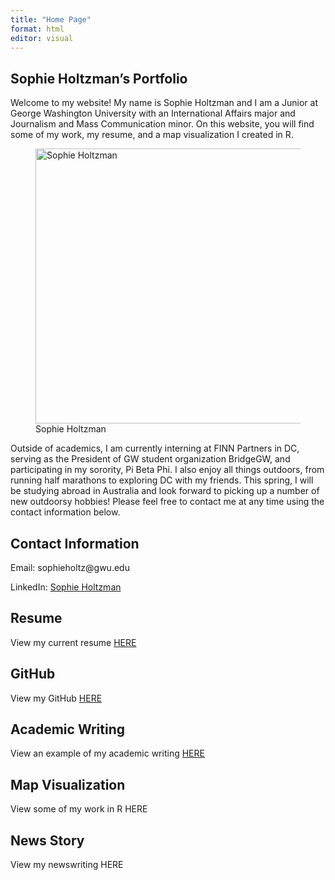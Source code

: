 ```yaml
---
title: "Home Page"
format: html
editor: visual
---
```


## Sophie Holtzman's Portfolio

Welcome to my website! My name is Sophie Holtzman and I am a Junior at George Washington University with an International Affairs major and Journalism and Mass Communication minor. On this website, you will find some of my work, my resume, and a map visualization I created in R.

![Sophie Holtzman](IMG_0069_Facetune_06-11-2020-23-14-41 (2).jpeg){fig-align="center" width="440"}

Outside of academics, I am currently interning at FINN Partners in DC, serving as the President of GW student organization BridgeGW, and participating in my sorority, Pi Beta Phi. I also enjoy all things outdoors, from running half marathons to exploring DC with my friends. This spring, I will be studying abroad in Australia and look forward to picking up a number of new outdoorsy hobbies! Please feel free to contact me at any time using the contact information below.

## Contact Information

Email: sophieholtz\@gwu.edu

LinkedIn: [Sophie Holtzman](https://www.linkedin.com/in/sophie-holtzman-02813a201/)

## Resume

View my current resume [HERE](https://github.com/sophieholtzman/mywebsite/blob/main/Sophie%202023.pdf)

## GitHub

View my GitHub [HERE](https://github.com/sophieholtzman)

## Academic Writing

View an example of my academic writing [HERE](https://sophieholtzman.github.io/mywebsite/academic%20paper.html)

## Map Visualization

View some of my work in R HERE

## News Story

View my newswriting HERE
